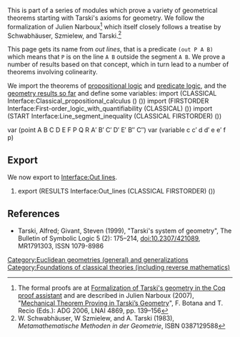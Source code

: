 {{interfaces
| imports = [[Interface:Line segment inequality]]
| exports = [[Interface:Out lines]]
}}

This is part of a series of modules which prove a variety of geometrical theorems starting with Tarski's axioms for geometry. We follow the formalization of Julien Narboux<ref>The formal proofs are at [http://www.lix.polytechnique.fr/Labo/Julien.Narboux/tarski.html Formalization of Tarski's geometry in the Coq proof assistant] and are described in Julien Narboux (2007), "[http://citeseerx.ist.psu.edu/viewdoc/summary?doi=10.1.1.158.8614 Mechanical Theorem Proving in Tarski’s Geometry]", F. Botana and T. Recio (Eds.): ADG 2006, LNAI 4869, pp. 139–156</ref> which itself closely follows a treatise by Schwabhäuser, Szmielew, and Tarski.<ref>W. Schwabhäuser, W Szmielew, and A. Tarski (1983), ''Metamathematische Methoden in der Geometrie'', ISBN 0387129588</ref>

This page gets its name from ''out lines'', that is a predicate <code>(out P A B)</code> which means that <code>P</code> is on the line <code>A B</code> outside the segment <code>A B</code>. We prove a number of results based on that concept, which in turn lead to a number of theorems involving colinearity.

We import the theorems of [[Interface:Classical propositional calculus|propositional logic]] and [[Interface:First-order logic with quantifiability|predicate logic]], and the [[Interface:Line segment inequality|geometry results so far]] and define some variables:
<jh>
import (CLASSICAL Interface:Classical_propositional_calculus () ())
import (FIRSTORDER Interface:First-order_logic_with_quantifiability (CLASSICAL) ())
import (START Interface:Line_segment_inequality (CLASSICAL FIRSTORDER) ())

var (point A B C D E F P Q R A′ B′ C′ D′ E′ B″ C″)
var (variable c c′ d d′ e e′ f p)
</jh>

== Export ==
We now export to [[Interface:Out lines]].
<jh>
#export (RESULTS Interface:Out_lines (CLASSICAL FIRSTORDER) ())
</jh>

== References ==
<references/>
* Tarski, Alfred; Givant, Steven (1999), "Tarski's system of geometry", The Bulletin of Symbolic Logic 5 (2): 175–214, doi:10.2307/421089, MR1791303, ISSN 1079-8986

{{DEFAULTSORT:{{PAGENAME}}}}
[[Category:Euclidean geometries (general) and generalizations]]
[[Category:Foundations of classical theories (including reverse mathematics)]]

